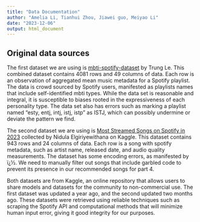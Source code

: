 ```yaml
---
title: "Data Documentation"
author: "Amelia Li, Tianhui Zhou, Jiawei guo, Meiyao Li"
date: "2023-12-06"
output: html_document
---
```


## Original data sources
The first dataset we are using is [mbti-spotify-dataset](https://www.kaggle.com/datasets/xtrnglc/spotify-mbti-playlists) by Trung Le. This combined dataset contains 4081 rows and 49 columns of data. Each row is an observation of aggregated mean music metadata for a Spotify playlist. The data is crowd sourced by Spotify users, manifested as playlists names that include self-identified mbti types. While the data set is reasonable and integral, it is susceptible to biases rooted in the expressiveness of each personality type. The data set also has errors such as marking a playlist named “esty, entj, intj, istj, istp” as ISTJ, which can possibly undermine or deviate the pattern we find.

The second dataset we are using is [Most Streamed Songs on Spotify in 2023](https://www.kaggle.com/datasets/nelgiriyewithana/top-spotify-songs-2023) collected by Nidula Elgiriyewithana on Kaggle. This dataset contains 943 rows and 24 columns of data. Each row is a song with spotify metadata, such as artist name, released date, and audio quality measurements. The dataset has some encoding errors, as manifested by ï¿½. We need to manually filter out songs that include garbled code to prevent its presence in our recommended songs for part 4.
 
Both datasets are from Kaggle, an online repository that allows users to share models and datasets for the community to non-commercial use. The first dataset was updated a year ago, and the second updated two months ago. These datasets were retrieved using reliable techniques such as scraping the Spotify API and computational methods that will minimize human input error, giving it good integrity for our purposes. 
